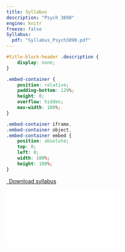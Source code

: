 ```yaml
---
title: Syllabus
description: "Psych 3890"
engine: knitr
freeze: false
Syllabus:
  pdf: "Syllabus_Psych3890.pdf"
---
```


```css
#title-block-header .description {
    display: none;
}
```

```css
.embed-container {
    position: relative;
    padding-bottom: 129%;
    height: 0;
    overflow: hidden;
    max-width: 100%;
}

.embed-container iframe,
.embed-container object,
.embed-container embed {
    position: absolute;
    top: 0;
    left: 0;
    width: 100%;
    height: 100%;
}
```

```{=html}
<p class="text-center">
  <a class="btn btn-primary btn-lg syllabus-download" href="Syllabus_Psych3890.pdf" target="_blank">
    <i class="fa-solid fa-file-arrow-down"></i>&ensp;Download syllabus
  </a>
</p>

<div class="embed-container">
  <iframe src="Syllabus_Psych3890.pdf" style="border: 0.5px"></iframe>
</div>
```
